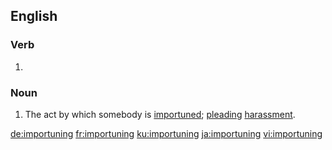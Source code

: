 ==English==

===Verb===
{{head|en|present participle}}

# {{present participle of|importune|lang=en}}

===Noun===
{{en-noun}}

# The act by which somebody is [[importune]]d; [[plead]]ing [[harassment]].

[[de:importuning]]
[[fr:importuning]]
[[ku:importuning]]
[[ja:importuning]]
[[vi:importuning]]
